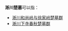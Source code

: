 '''淅川楚墓'''可以指：
*[[淅川和尚岭与徐家岭楚墓群|淅川和尚岭与徐家岭楚墓群]]
*[[淅川下寺春秋楚墓群|淅川下寺春秋楚墓群]]

{{Disambiguation|Cat=四字墓葬建筑消歧义}}